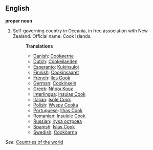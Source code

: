 ==English==

'''proper noun'''

# Self-governing country in Oceania, in free association with New Zealand. Official name: Cook Islands.
#:'''Translations'''
#:*[[Danish]]: [[Cookøerne]]
#:*[[Dutch]]: [[Cookeilanden]]
#:*[[Esperanto]]: [[Kukinsuloj]]
#:*[[Finnish]]: [[Cookinsaaret]]
#:*[[French]]: [[Iles Cook]]
#:*[[German]]: [[Cookinseln]]
#:*[[Greek]]: [[Νήσοι Κουκ]]
#:*[[Interlingua]]: [[Insulas Cook]]
#:*[[Italian]]: [[Isole Cook]]
#:*[[Polish]]: [[Wyspy Cooka]]
#:*[[Portuguese]]: [[Ilhas Cook]]
#:*[[Romanian]]: [[Insulele Cook]]
#:*[[Russian]]: [[Кука острова]]
#:*[[Spanish]]: [[Islas Cook]]
#:*[[Swedish]]: [[Cooköarna]]

''See'': [[Countries of the world]]